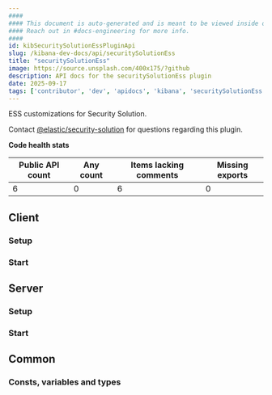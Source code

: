 ```yaml
---
####
#### This document is auto-generated and is meant to be viewed inside our experimental, new docs system.
#### Reach out in #docs-engineering for more info.
####
id: kibSecuritySolutionEssPluginApi
slug: /kibana-dev-docs/api/securitySolutionEss
title: "securitySolutionEss"
image: https://source.unsplash.com/400x175/?github
description: API docs for the securitySolutionEss plugin
date: 2025-09-17
tags: ['contributor', 'dev', 'apidocs', 'kibana', 'securitySolutionEss']
---
```


ESS customizations for Security Solution.

Contact [@elastic/security-solution](https://github.com/orgs/elastic/teams/security-solution) for questions regarding this plugin.

**Code health stats**

| Public API count  | Any count | Items lacking comments | Missing exports |
|-------------------|-----------|------------------------|-----------------|
| 6 | 0 | 6 | 0 |

## Client

### Setup
<DocDefinitionList data={[securitySolutionEssObj.client.setup]}/>

### Start
<DocDefinitionList data={[securitySolutionEssObj.client.start]}/>

## Server

### Setup
<DocDefinitionList data={[securitySolutionEssObj.server.setup]}/>

### Start
<DocDefinitionList data={[securitySolutionEssObj.server.start]}/>

## Common

### Consts, variables and types
<DocDefinitionList data={securitySolutionEssObj.common.misc}/>

